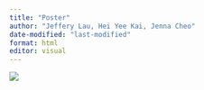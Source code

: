 ```yaml
---
title: "Poster"
author: "Jeffery Lau, Hei Yee Kai, Jenna Cheo"
date-modified: "last-modified"
format: html
editor: visual
---
```


![](assets/IS415 PENYELIDIK JENAYAH.png)
